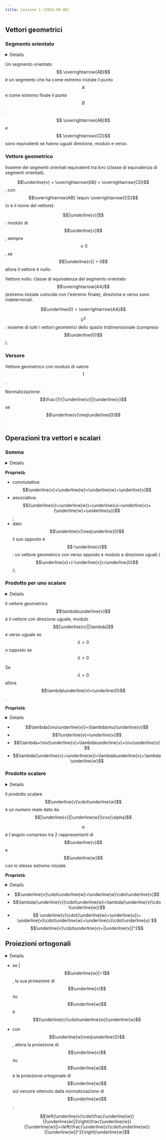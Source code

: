 ```yaml
---
title: Lezione 1 (2024-09-09)
---
```



## Vettori geometrici

### Segmento orientato

<Details summary="Dati">

- $$A$$ e $$B$$ in uno spazio tridimensionale.

</Details>

Un segmento orientato $$ \overrightarrow{AB}$$ è un segmento che ha come estremo
iniziale il punto $$A$$ e come estremo finale il punto $$B$$.

$$ \overrightarrow{AB}$$ e $$ \overrightarrow{CD}$$ sono equivalenti se hanno
uguali direzione, modulo e verso.

### Vettore geometrico

Insieme dei segmenti orientati equivalenti tra loro (classe di equivalenza di
segmenti orientati).

$$\underline{v} = \overrightarrow{AB} = \overrightarrow{CD}$$, con
$$\overrightarrow{AB} \equiv \overrightarrow{CD}$$ (v è il nome del vettore).

$$|\underline{v}|$$: modulo di $$\underline{v}$$, sempre $$\ge{0}$$, se
$$|\underline{v}| = 0$$ allora il vettore è nullo.

Vettore nullo: classe di equivalenza del segmento orientato
$$\overrightarrow{AA}$$ (estremo iniziale coincide con l'estremo finale),
direzione e verso sono indeterminati.

$$\underline{0} = \overrightarrow{AA}$$

$$V^3$$: insieme di tutti i vettori geometrici dello spazio tridimensionale
(compreso $$\underline{0}$$).

### Versore

Vettore geometrico con modulo di valore $$1$$.

Normalizzazione: $$\frac{1}{|\underline{v}|}\underline{v}$$ se
$$\underline{v}\neq\underline{0}$$.

## Operazioni tra vettori e scalari

### Somma

<Details summary="Dati">

- $$\underline{v}$$ e $$\underline{w}$$, con rappresentanti
  $$\underline{v} = \overrightarrow{AB}$$,
  $$\underline{w} = \overrightarrow{BC}$$;
- $$\underline{v}+\underline{w}$$ come la classe di equivalenza
  $$\overrightarrow{AC}$$;

</Details>

**Proprietà**:

- commutativa: $$\underline{v}+\underline{w}=\underline{w}+\underline{v}$$
- associativa:
  $$(\underline{v}+\underline{w})+\underline{u}=\underline{v}+(\underline{w}+\underline{u})$$;
- dato $$\underline{v}\neq\underline{0}$$ il suo opposto è $$-\underline{v}$$:
  un vettore geometrico con verso opposto e modulo e direzione uguali
  ($$\underline{v}+(-\underline{v})=\underline{0}$$);

### Prodotto per uno scalare

<Details summary="Dati">

- $$\underline{v}\neq\underline{0}$$;
- $$\lambda\neq0$$ (un numero reale (scalare));

</Details>

Il vettore geometrico $$\lambda\underline{v}$$ è il vettore con direzione
uguale, modulo $$|\underline{v}||\lambda|$$ e verso uguale se $$\lambda>0$$ o
opposto se $$\lambda<0$$

Se $$\lambda=0$$ allora $$\lambda\underline{v}=\underline{0}$$.

**Proprietà**:

<Details summary="Dati">

- $$\forall\underline{v}$$, $$\underline{w}$$;
- $$\forall\lambda$$, $$\mu$$;

</Details>

- $$\lambda(\mu\underline{v})=(\lambda\mu)\underline{v}$$
- $$1\underline{v}=\underline{v}$$
- $$(\lambda+\mu)\underline{v}=\lambda\underline{v}+\mu\underline{v}$$
- $$\lambda(\underline{v}+\underline{w})=\lambda\underline{v}+\lambda\underline{w}$$

### Prodotto scalare

<Details summary="Dati">

- $$\underline{v}$$, $$\underline{w}$$.

</Details>

Il prodotto scalare $$\underline{v}\cdot\underline{w}$$ è un numero reale dato
da $$|\underline{v}||\underline{w}|\cos{\alpha}$$

$$\alpha$$ è l'angolo compreso tra 2 rappresentanti di $$\underline{v}$$ e
$$\underline{w}$$ con lo stesso estremo iniziale.

**Proprietà**:

<Details summary="Dati">

- $$\forall\underline{v}$$, $$\underline{w}$$, $$\underline{u}$$;
- $$\forall\lambda\in\mathbb{R}$$;

</Details>

- $$\underline{v}\cdot\underline{w}=\underline{w}\cdot\underline{v}$$
- $$\lambda(\underline{v})\cdot\underline{w}=\lambda(\underline{v}\cdot\underline{w})$$
- $$
  \underline{v}\cdot(\underline{w}+\underline{u})=
  \underline{v}\cdot\underline{w}+\underline{v}\cdot\underline{u}
  $$
- $$\underline{v}\cdot\underline{v}=|\underline{v}|^2$$

## Proiezioni ortogonali

<Details summary="Dati">

- $$\underline{v}$$, $$\underline{w}$$.

</Details>

- se |$$\underline{w}|=1$$, la sua proiezione di $$\underline{v}$$ su
  $$\underline{w}$$ è $$(\underline{v}\cdot\underline{w})\underline{w}$$
- con $$\underline{w}\neq\underline{0}$$, allora la proiezione di
  $$\underline{v}$$ su $$\underline{w}$$ è la proiezione ortogonale di
  $$\underline{w}$$ sul versore ottenuto dalla normalizzazione di
  $$\underline{w}$$:

  $$\left(\underline{v}\cdot\frac{\underline{w}}{|\underline{w}|}\right)\frac{\underline{w}}{|\underline{w}|}=\left(\frac{\underline{v}\cdot\underline{w}}{|\underline{w}|^2}\right)\underline{w}$$
